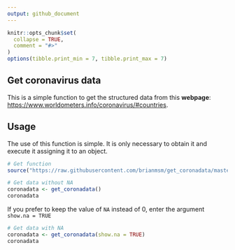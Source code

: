 ```yaml
---
output: github_document
---
```



```r
knitr::opts_chunk$set(
  collapse = TRUE,
  comment = "#>"
)
options(tibble.print_min = 7, tibble.print_max = 7)
```

## Get coronavirus data

This is a simple function to get the structured data from this **webpage**: [https://www.worldometers.info/coronavirus/#countries](https://www.worldometers.info/coronavirus/#countries).


## Usage

The use of this function is simple. It is only necessary to obtain it and execute it assigning it to an object.

```r
# Get function
source("https://raw.githubusercontent.com/brianmsm/get_coronadata/master/get_coronadata.R")

# Get data without NA
coronadata <- get_coronadata()
coronadata
```

If you prefer to keep the value of `NA` instead of 0, enter the argument `show.na = TRUE`

```r
# Get data with NA
coronadata <- get_coronadata(show.na = TRUE)
coronadata
```




